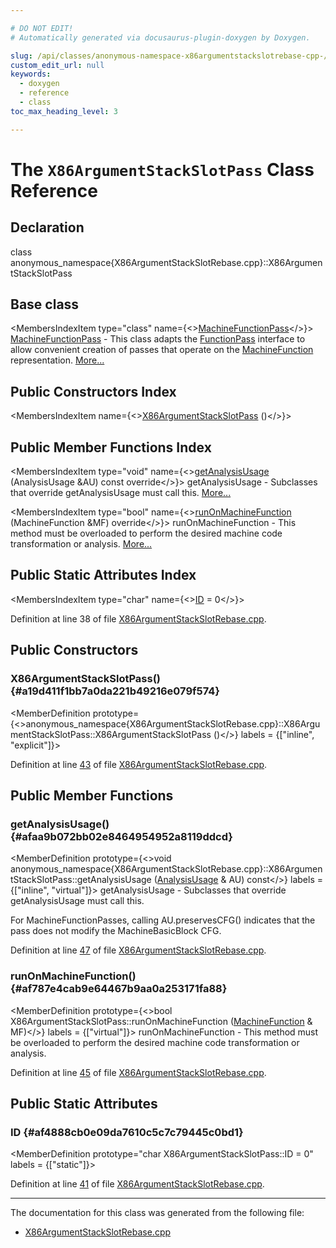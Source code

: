 ```yaml
---

# DO NOT EDIT!
# Automatically generated via docusaurus-plugin-doxygen by Doxygen.

slug: /api/classes/anonymous-namespace-x86argumentstackslotrebase-cpp-/x86argumentstackslotpass
custom_edit_url: null
keywords:
  - doxygen
  - reference
  - class
toc_max_heading_level: 3

---
```





# The `X86ArgumentStackSlotPass` Class Reference

<DoxygenPage pluginConfig={pluginConfig}>



## Declaration

<CodeBlock>class anonymous_namespace{X86ArgumentStackSlotRebase.cpp}::X86ArgumentStackSlotPass</CodeBlock>

## Base class

<MembersIndex>

<MembersIndexItem
  type="class"
  name={<><a href="/docs/api/classes/llvm/machinefunctionpass">MachineFunctionPass</a></>}>
<a href="/docs/api/classes/llvm/machinefunctionpass">MachineFunctionPass</a> - This class adapts the <a href="/docs/api/classes/llvm/functionpass">FunctionPass</a> interface to allow convenient creation of passes that operate on the <a href="/docs/api/classes/llvm/machinefunction">MachineFunction</a> representation. <a href="/docs/api/classes/llvm/machinefunctionpass/#details">More...</a>
</MembersIndexItem>

</MembersIndex>

## Public Constructors Index

<MembersIndex>

<MembersIndexItem
  name={<><a href="#a19d411f1bb7a0da221b49216e079f574">X86ArgumentStackSlotPass</a> ()</>}>
</MembersIndexItem>

</MembersIndex>

## Public Member Functions Index

<MembersIndex>

<MembersIndexItem
  type="void"
  name={<><a href="#afaa9b072bb02e8464954952a8119ddcd">getAnalysisUsage</a> (AnalysisUsage &amp;AU) const override</>}>
getAnalysisUsage - Subclasses that override getAnalysisUsage must call this. <a href="#afaa9b072bb02e8464954952a8119ddcd">More...</a>
</MembersIndexItem>

<MembersIndexItem
  type="bool"
  name={<><a href="#af787e4cab9e64467b9aa0a253171fa88">runOnMachineFunction</a> (MachineFunction &amp;MF) override</>}>
runOnMachineFunction - This method must be overloaded to perform the desired machine code transformation or analysis. <a href="#af787e4cab9e64467b9aa0a253171fa88">More...</a>
</MembersIndexItem>

</MembersIndex>

## Public Static Attributes Index

<MembersIndex>

<MembersIndexItem
  type="char"
  name={<><a href="#af4888cb0e09da7610c5c7c79445c0bd1">ID</a> = 0</>}>
</MembersIndexItem>

</MembersIndex>


Definition at line 38 of file <a href="/docs/api/files/lib/lib/target/lib/target/x86/x86argumentstackslotrebase-cpp">X86ArgumentStackSlotRebase.cpp</a>.

<SectionDefinition>

## Public Constructors

### X86ArgumentStackSlotPass() {#a19d411f1bb7a0da221b49216e079f574}

<MemberDefinition
  prototype={<>anonymous&#95;namespace&#123;X86ArgumentStackSlotRebase.cpp&#125;::X86ArgumentStackSlotPass::X86ArgumentStackSlotPass ()</>}
  labels = {["inline", "explicit"]}>

Definition at line <a href="/docs/api/files/lib/lib/target/lib/target/x86/x86argumentstackslotrebase-cpp/#l00043">43</a> of file <a href="/docs/api/files/lib/lib/target/lib/target/x86/x86argumentstackslotrebase-cpp">X86ArgumentStackSlotRebase.cpp</a>.
</MemberDefinition>

</SectionDefinition>

<SectionDefinition>

## Public Member Functions

### getAnalysisUsage() {#afaa9b072bb02e8464954952a8119ddcd}

<MemberDefinition
  prototype={<>void anonymous&#95;namespace&#123;X86ArgumentStackSlotRebase.cpp&#125;::X86ArgumentStackSlotPass::getAnalysisUsage (<a href="/docs/api/classes/llvm/analysisusage">AnalysisUsage</a> &amp; AU) const</>}
  labels = {["inline", "virtual"]}>
getAnalysisUsage - Subclasses that override getAnalysisUsage must call this.

For MachineFunctionPasses, calling AU.preservesCFG() indicates that the pass does not modify the MachineBasicBlock CFG.

Definition at line <a href="/docs/api/files/lib/lib/target/lib/target/x86/x86argumentstackslotrebase-cpp/#l00047">47</a> of file <a href="/docs/api/files/lib/lib/target/lib/target/x86/x86argumentstackslotrebase-cpp">X86ArgumentStackSlotRebase.cpp</a>.
</MemberDefinition>

### runOnMachineFunction() {#af787e4cab9e64467b9aa0a253171fa88}

<MemberDefinition
  prototype={<>bool X86ArgumentStackSlotPass::runOnMachineFunction (<a href="/docs/api/classes/llvm/machinefunction">MachineFunction</a> &amp; MF)</>}
  labels = {["virtual"]}>
runOnMachineFunction - This method must be overloaded to perform the desired machine code transformation or analysis.

Definition at line <a href="/docs/api/files/lib/lib/target/lib/target/x86/x86argumentstackslotrebase-cpp/#l00045">45</a> of file <a href="/docs/api/files/lib/lib/target/lib/target/x86/x86argumentstackslotrebase-cpp">X86ArgumentStackSlotRebase.cpp</a>.
</MemberDefinition>

</SectionDefinition>

<SectionDefinition>

## Public Static Attributes

### ID {#af4888cb0e09da7610c5c7c79445c0bd1}

<MemberDefinition
  prototype="char X86ArgumentStackSlotPass::ID = 0"
  labels = {["static"]}>

Definition at line <a href="/docs/api/files/lib/lib/target/lib/target/x86/x86argumentstackslotrebase-cpp/#l00041">41</a> of file <a href="/docs/api/files/lib/lib/target/lib/target/x86/x86argumentstackslotrebase-cpp">X86ArgumentStackSlotRebase.cpp</a>.
</MemberDefinition>

</SectionDefinition>

<hr/>

The documentation for this class was generated from the following file:

<ul>
<li><a href="/docs/api/files/lib/lib/target/lib/target/x86/x86argumentstackslotrebase-cpp">X86ArgumentStackSlotRebase.cpp</a></li>
</ul>

</DoxygenPage>
